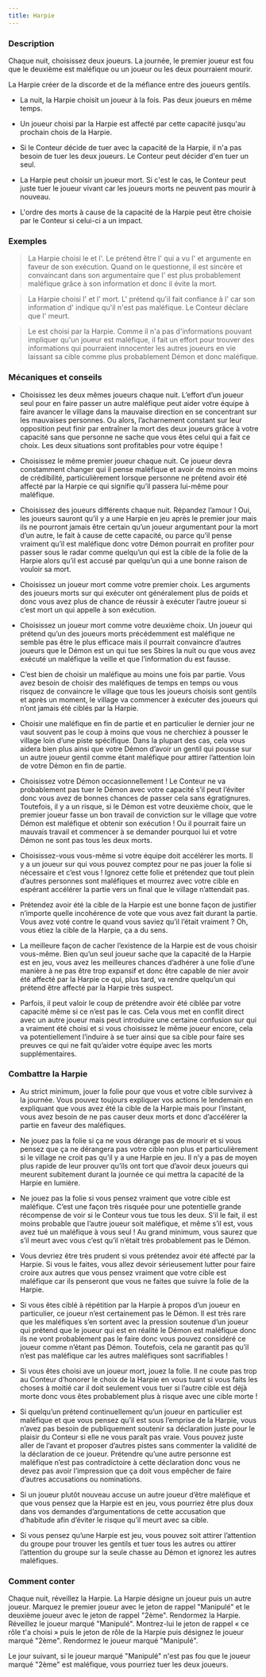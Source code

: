 ```yaml
---
title: Harpie
---
```



<Role HARPIE header />

### Description

Chaque nuit, choisissez deux joueurs. La journée, le premier joueur est fou que le deuxième est maléfique ou un joueur ou les deux pourraient mourir.

La Harpie créer de la discorde et de la méfiance entre des joueurs gentils.

-   La nuit, la Harpie choisit un joueur à la fois. Pas deux joueurs en même temps.

-   Un joueur choisi par la Harpie est affecté par cette capacité jusqu'au prochain chois de la Harpie. 

-   Si le Conteur décide de tuer avec la capacité de la Harpie, il n'a pas besoin de tuer les deux joueurs. Le Conteur peut décider d'en tuer un seul.

-   La Harpie peut choisir un joueur mort. Si c'est le cas, le Conteur peut juste tuer le joueur vivant car les joueurs morts ne peuvent pas mourir à nouveau.

-   L'ordre des morts à cause de la capacité de la Harpie peut être choisie par le Conteur si celui-ci a un impact.

### Exemples

> La Harpie choisi le <Role MOINE /> et l'<Role INGENIEUR />. Le <Role MOINE /> prétend être l'<Role ENQUETEUR /> qui a vu l'<Role INGENIEUR /> et argumente en faveur de son exécution. Quand on le questionne, il est sincère et convaincant dans son argumentaire que l'<Role INGENIEUR /> est plus probablement maléfique grâce à son information et donc il évite la mort.

> La Harpie choisi l'<Role ORACLE /> et l'<Role ALCHIMISTE /> mort. L'<Role ORACLE /> prétend qu'il fait confiance à l'<Role ALCHIMISTE /> car son information d'<Role ORACLE /> indique qu'il n'est pas maléfique. Le Conteur déclare que l'<Role ORACLE /> meurt.

> Le <Role FERMIER /> est choisi par la Harpie. Comme il n'a pas d'informations pouvant impliquer qu'un joueur est maléfique, il fait un effort pour trouver des informations qui pourraient innocenter les autres joueurs en vie laissant sa cible comme plus probablement Démon et donc maléfique.

### Mécaniques et conseils

- Choisissez les deux mêmes joueurs chaque nuit. L’effort d’un joueur seul pour en faire passer un autre maléfique peut aider votre équipe à faire avancer le village dans la mauvaise direction en se concentrant sur les mauvaises personnes. Ou alors, l’acharnement constant sur leur opposition peut finir par entraîner la mort des deux joueurs grâce à votre capacité sans que personne ne sache que vous êtes celui qui a fait ce choix. Les deux situations sont profitables pour votre équipe !

- Choisissez le même premier joueur chaque nuit. Ce joueur devra constamment changer qui il pense maléfique et avoir de moins en moins de crédibilité, particulièrement lorsque personne ne prétend avoir été affecté par la Harpie ce qui signifie qu’il passera lui-même pour maléfique.

- Choisissez des joueurs différents chaque nuit. Répandez l’amour ! Oui, les joueurs sauront qu’il y a une Harpie en jeu après le premier jour mais ils ne pourront jamais être certain qu’un joueur argumentant pour la mort d’un autre, le fait à cause de cette capacité, ou parce qu’il pense vraiment qu’il est maléfique donc votre Démon pourrait en profiter pour passer sous le radar comme quelqu’un qui est la cible de la folie de la Harpie alors qu’il est accusé par quelqu’un qui a une bonne raison de vouloir sa mort. 

- Choisissez un joueur mort comme votre premier choix. Les arguments des joueurs morts sur qui exécuter ont généralement plus de poids et donc vous avez plus de chance de réussir à exécuter l’autre joueur si c’est mort un qui appelle à son exécution. 

- Choisissez un joueur mort comme votre deuxième choix. Un joueur qui prétend qu’un des joueurs morts précédemment est maléfique ne semble pas être le plus efficace mais il pourrait convaincre d’autres joueurs que le Démon est un <Role VIGORMORTIS /> qui tue ses Sbires la nuit ou que vous avez exécuté un maléfique la veille et que l’information du <Role CROQUE_MORT /> est fausse. 

- C’est bien de choisir un maléfique au moins une fois par partie. Vous avez besoin de choisir des maléfiques de temps en temps ou vous risquez de convaincre le village que tous les joueurs choisis sont gentils et après un moment, le village va commencer à exécuter des joueurs qui n’ont jamais été ciblés par la Harpie.

- Choisir une maléfique en fin de partie et en particulier le dernier jour ne vaut souvent pas le coup à moins que vous ne cherchiez à pousser le village loin d’une piste spécifique. Dans la plupart des cas, cela vous aidera bien plus ainsi que votre Démon d’avoir un gentil qui pousse sur un autre joueur gentil comme étant maléfique pour attirer l’attention loin de votre Démon en fin de partie.

- Choisissez votre Démon occasionnellement ! Le Conteur ne va probablement pas tuer le Démon avec votre capacité s’il peut l’éviter donc vous avez de bonnes chances de passer cela sans égratignures. Toutefois, il y a un risque, si le Démon est votre deuxième choix, que le premier joueur fasse un bon travail de conviction sur le village que votre Démon est maléfique et obtenir son exécution ! Ou il pourrait faire un mauvais travail et commencer à se demander pourquoi lui et votre Démon ne sont pas tous les deux morts.

- Choisissez-vous vous-même si votre équipe doit accélérer les morts. Il y a un joueur sur qui vous pouvez comptez pour ne pas jouer la folie si nécessaire et c’est vous ! Ignorez cette folie et prétendez que tout plein d’autres personnes sont maléfiques et mourrez avec votre cible en espérant accélérer la partie vers un final que le village n’attendait pas. 

- Prétendez avoir été la cible de la Harpie est une bonne façon de justifier n’importe quelle incohérence de vote que vous avez fait durant la partie. Vous avez voté contre le <Role VERTUEUX /> quand vous saviez qu’il l’était vraiment ? Oh, vous étiez la cible de la Harpie, ça a du sens.

- La meilleure façon de cacher l’existence de la Harpie est de vous choisir vous-même. Bien qu’un seul joueur sache que la capacité de la Harpie est en jeu, vous avez les meilleures chances d’adhérer à une folie d’une manière à ne pas être trop expansif et donc être capable de nier avoir été affecté par la Harpie ce qui, plus tard, va rendre quelqu’un qui prétend être affecté par la Harpie très suspect.

- Parfois, il peut valoir le coup de prétendre avoir été ciblée par votre capacité même si ce n’est pas le cas. Cela vous met en conflit direct avec un autre joueur mais peut introduire une certaine confusion sur qui a vraiment été choisi et si vous choisissez le même joueur encore, cela va potentiellement l’induire à se tuer ainsi que sa cible pour faire ses preuves ce qui ne fait qu’aider votre équipe avec les morts supplémentaires. 

### Combattre la Harpie

- Au strict minimum, jouer la folie pour que vous et votre cible survivez à la journée. Vous pouvez toujours expliquer vos actions le lendemain en expliquant que vous avez été la cible de la Harpie mais pour l’instant, vous avez besoin de ne pas causer deux morts et donc d’accélérer la partie en faveur des maléfiques.

- Ne jouez pas la folie si ça ne vous dérange pas de mourir et si vous pensez que ça ne dérangera pas votre cible non plus et particulièrement si le village ne croit pas qu’il y a une Harpie en jeu. Il n’y a pas de moyen plus rapide de leur prouver qu’ils ont tort que d’avoir deux joueurs qui meurent subitement durant la journée ce qui mettra la capacité de la Harpie en lumière. 

- Ne jouez pas la folie si vous pensez vraiment que votre cible est maléfique. C’est une façon très risquée pour une potentielle grande récompense de voir si le Conteur vous tue tous les deux. S’il le fait, il est moins probable que l’autre joueur soit maléfique, et même s’il est, vous avez tué un maléfique à vous seul ! Au grand minimum, vous saurez que s’il meurt avec vous c’est qu’il n’était très probablement pas le Démon.

- Vous devriez être très prudent si vous prétendez avoir été affecté par la Harpie. Si vous le faites, vous allez devoir sérieusement lutter pour faire croire aux autres que vous pensez vraiment que votre cible est maléfique car ils penseront que vous ne faites que suivre la folie de la Harpie.

- Si vous êtes ciblé à répétition par la Harpie à propos d’un joueur en particulier, ce joueur n’est certainement pas le Démon. Il est très rare que les maléfiques s’en sortent avec la pression soutenue d’un joueur qui prétend que le joueur qui est en réalité le Démon est maléfique donc ils ne vont probablement pas le faire donc vous pouvez considéré ce joueur comme n’étant pas Démon. Toutefois, cela ne garantit pas qu’il n’est pas maléfique car les autres maléfiques sont sacrifiables !

- Si vous êtes choisi ave un joueur mort, jouez la folie. Il ne coute pas trop au Conteur d’honorer le choix de la Harpie en vous tuant si vous faits les choses à moitié car il doit seulement vous tuer si l’autre cible est déjà morte donc vous êtes probablement plus à risque avec une cible morte !

- Si quelqu’un prétend continuellement qu’un joueur en particulier est maléfique et que vous pensez qu’il est sous l’emprise de la Harpie, vous n’avez pas besoin de publiquement soutenir sa déclaration juste pour le plaisir du Conteur si elle ne vous paraît pas vraie. Vous pouvez juste aller de l’avant et proposer d’autres pistes sans commenter la validité de la déclaration de ce joueur. Prétendre qu’une autre personne est maléfique n’est pas contradictoire à cette déclaration donc vous ne devez pas avoir l’impression que ça doit vous empêcher de faire d’autres accusations ou nominations. 

- Si un joueur plutôt nouveau accuse un autre joueur d’être maléfique et que vous pensez que la Harpie est en jeu, vous pourriez être plus doux dans vos demandes d’argumentations de cette accusation que d’habitude afin d’éviter le risque qu’il meurt avec sa cible.

- Si vous pensez qu’une Harpie est jeu, vous pouvez soit attirer l’attention du groupe pour trouver les gentils et tuer tous les autres ou attirer l’attention du groupe sur la seule chasse au Démon et ignorez les autres maléfiques.

### Comment conter

Chaque nuit, réveillez la Harpie. La Harpie désigne un joueur puis un autre joueur. Marquez le premier joueur avec le jeton de rappel "Manipulé" et le deuxième joueur avec le jeton de rappel "2ème". Rendormez la Harpie. Réveillez le joueur marqué "Manipulé". Montrez-lui le jeton de rappel « ce rôle t'a choisi » puis le jeton de rôle de la Harpie puis désignez le joueur marqué "2ème". Rendormez le joueur marqué "Manipulé".

Le jour suivant, si le joueur marqué "Manipulé" n'est pas fou que le joueur marqué "2ème" est maléfique, vous pourriez tuer les deux joueurs.

